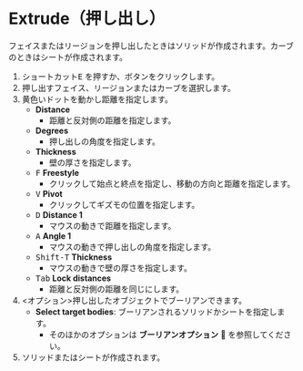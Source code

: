 
# Extrude（押し出し）

<Reference shortcut="E" command="Extrude" button="コマンドバー右" />



フェイスまたはリージョンを押し出したときはソリッドが作成されます。カーブのときはシートが作成されます。

1. ショートカット<kbd>E</kbd> を押すか、ボタンをクリックします。
2. 押し出すフェイス、リージョンまたはカーブを選択します。
3. 黄色いドットを動かし距離を指定します。
   - **Distance**
      - 距離と反対側の距離を指定します。
   - **Degrees**
      - 押し出しの角度を指定します。
   - **Thickness**
      - 壁の厚さを指定します。
   - <kbd>F</kbd> **Freestyle**
      - クリックして始点と終点を指定し、移動の方向と距離を指定します。
   - <kbd>V</kbd> **Pivot**
      - クリックしてギズモの位置を指定します。
   - <kbd>D</kbd> **Distance 1**
      - マウスの動きで距離を指定します。
   - <kbd>A</kbd> **Angle 1** 
      - マウスの動きで押し出しの角度を指定します。
   - <kbd>Shift-T</kbd> **Thickness**
      - マウスの動きで壁の厚さを指定します。
   - <kbd>Tab</kbd> **Lock distances**
      - 距離と反対側の距離を同じにします。
4. \<オプション\>押し出したオブジェクトでブーリアンできます。
   - **Select target bodies**: ブーリアンされるソリッドかシートを指定します。
      - そのほかのオプションは **ブーリアンオプション** 🚧 を参照してください。
5. ソリッドまたはシートが作成されます。



